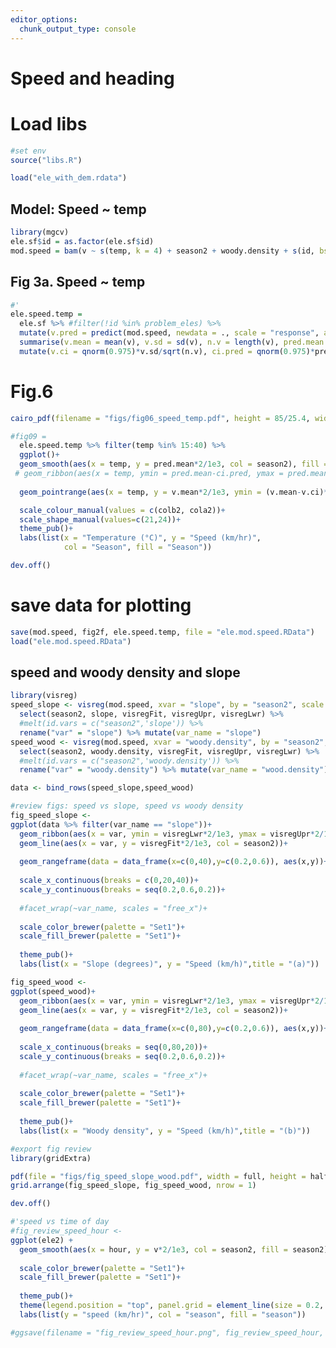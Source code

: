 ```yaml
---
editor_options:
  chunk_output_type: console
---
```


# Speed and heading

# Load libs

```r
#set env
source("libs.R")
```

```r
load("ele_with_dem.rdata")
```

## Model: Speed ~ temp

```r
library(mgcv)
ele.sf$id = as.factor(ele.sf$id)
mod.speed = bam(v ~ s(temp, k = 4) + season2 + woody.density + s(id, bs = "re") + slope, data = ele.sf)
```

## Fig 3a. Speed ~ temp

```r
#'
ele.speed.temp = 
  ele.sf %>% #filter(!id %in% problem_eles) %>%
  mutate(v.pred = predict(mod.speed, newdata = ., scale = "response", allow.new.levels = T), temp = round_any(temp,2)) %>%  group_by(season2, temp) %>%
  summarise(v.mean = mean(v), v.sd = sd(v), n.v = length(v), pred.mean = mean(v.pred, na.rm = T), pred.sd=sd(v.pred, na.rm = T), pred.n = length(v.pred)) %>%
  mutate(v.ci = qnorm(0.975)*v.sd/sqrt(n.v), ci.pred = qnorm(0.975)*pred.sd/sqrt(pred.n))
```

# Fig.6

```r

cairo_pdf(filename = "figs/fig06_speed_temp.pdf", height = 85/25.4, width = 85/25.4)

#fig09 =
  ele.speed.temp %>% filter(temp %in% 15:40) %>%
  ggplot()+
  geom_smooth(aes(x = temp, y = pred.mean*2/1e3, col = season2), fill = "grey90", lty = 1, lwd = 0.5)+
 # geom_ribbon(aes(x = temp, ymin = pred.mean-ci.pred, ymax = pred.mean+ci.pred, fill = season2), alpha = 0.5)+
 
  geom_pointrange(aes(x = temp, y = v.mean*2/1e3, ymin = (v.mean-v.ci)*2/1e3, ymax = (v.mean+v.ci)*2/1e3, col = season2, shape = season2), fill = "white", size = 0.3, lty = 1)+

  scale_colour_manual(values = c(colb2, cola2))+
  scale_shape_manual(values=c(21,24))+
  theme_pub()+
  labs(list(x = "Temperature (°C)", y = "Speed (km/hr)",
            col = "Season", fill = "Season"))

dev.off()
```

# save data for plotting

```r
save(mod.speed, fig2f, ele.speed.temp, file = "ele.mod.speed.RData")
load("ele.mod.speed.RData")
```

## speed and woody density and slope

```r
library(visreg)
speed_slope <- visreg(mod.speed, xvar = "slope", by = "season2", scale = "response", plot = F)$fit %>% 
  select(season2, slope, visregFit, visregUpr, visregLwr) %>% 
  #melt(id.vars = c("season2",'slope')) %>% 
  rename("var" = "slope") %>% mutate(var_name = "slope")
speed_wood <- visreg(mod.speed, xvar = "woody.density", by = "season2", scale = "response", plot = F)$fit %>% 
  select(season2, woody.density, visregFit, visregUpr, visregLwr) %>% 
  #melt(id.vars = c("season2",'woody.density')) %>% 
  rename("var" = "woody.density") %>% mutate(var_name = "wood.density")

data <- bind_rows(speed_slope,speed_wood)
```

```r
#review figs: speed vs slope, speed vs woody density
fig_speed_slope <- 
ggplot(data %>% filter(var_name == "slope"))+
  geom_ribbon(aes(x = var, ymin = visregLwr*2/1e3, ymax = visregUpr*2/1e3, fill = season2), alpha = 0.2)+
  geom_line(aes(x = var, y = visregFit*2/1e3, col = season2))+
  
  geom_rangeframe(data = data_frame(x=c(0,40),y=c(0.2,0.6)), aes(x,y))+
  
  scale_x_continuous(breaks = c(0,20,40))+
  scale_y_continuous(breaks = seq(0.2,0.6,0.2))+
  
  #facet_wrap(~var_name, scales = "free_x")+
  
  scale_color_brewer(palette = "Set1")+
  scale_fill_brewer(palette = "Set1")+
  
  theme_pub()+
  labs(list(x = "Slope (degrees)", y = "Speed (km/h)",title = "(a)"))

fig_speed_wood <- 
ggplot(speed_wood)+
  geom_ribbon(aes(x = var, ymin = visregLwr*2/1e3, ymax = visregUpr*2/1e3, fill = season2), alpha = 0.2)+
  geom_line(aes(x = var, y = visregFit*2/1e3, col = season2))+
  
  geom_rangeframe(data = data_frame(x=c(0,80),y=c(0.2,0.6)), aes(x,y))+
  
  scale_x_continuous(breaks = seq(0,80,20))+
  scale_y_continuous(breaks = seq(0.2,0.6,0.2))+
  
  #facet_wrap(~var_name, scales = "free_x")+
  
  scale_color_brewer(palette = "Set1")+
  scale_fill_brewer(palette = "Set1")+
  
  theme_pub()+
  labs(list(x = "Woody density", y = "Speed (km/h)",title = "(b)"))
```

```r
#export fig review
library(gridExtra)

pdf(file = "figs/fig_speed_slope_wood.pdf", width = full, height = half)
grid.arrange(fig_speed_slope, fig_speed_wood, nrow = 1)

dev.off()
```


```r
#'speed vs time of day
#fig_review_speed_hour <- 
ggplot(ele2) +
  geom_smooth(aes(x = hour, y = v*2/1e3, col = season2, fill = season2))+
  
  scale_color_brewer(palette = "Set1")+
  scale_fill_brewer(palette = "Set1")+
  
  theme_pub()+
  theme(legend.position = "top", panel.grid = element_line(size = 0.2, color = "grey"))+
  labs(list(y = "speed (km/hr)", col = "season", fill = "season"))

#ggsave(filename = "fig_review_speed_hour.png", fig_review_speed_hour, device = png())
```

